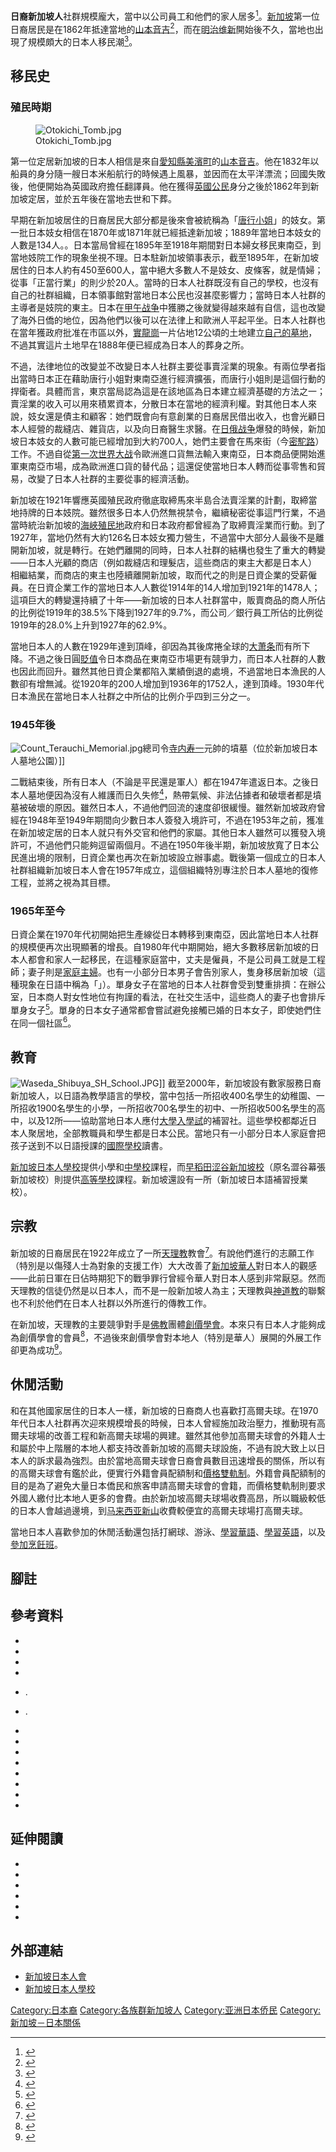 {{Infobox ethnic group
|group     = 日裔新加坡人
|population= 36,963人（2015年10月）{{sfn|外務省（2016）}}
|langs     = [[日本語|日本語]]；部分人會學習[[新加坡英语|英語]]或[[官话|華語]]，並以此為[[第二語言|第二語言]]<ref>{{harvnb|Ben-Ari|2003|p=127}}</ref>
|rels      = [[佛教|佛教]]、[[天理教|天理教]]
|related-c = [[日本人|日本人]]
}}
'''日裔新加坡人'''社群規模龐大，當中以公司員工和他們的家人居多<ref>{{harvnb|Ben-Ari|2003|pp=116–117}}</ref>。[[新加坡|新加坡]]第一位日裔居民是在1862年抵達當地的[[山本音吉|山本音吉]]<ref>{{harvnb|Tan|2008}}</ref>，而在[[明治维新|明治维新]]開始後不久，當地也出現了規模頗大的日本人移民潮<ref>{{harvnb|Shimizu|Hirakawa|1999|p=25}}</ref>。

== 移民史 ==

=== 殖民時期 ===
[[File:Otokichi_Tomb.jpg|thumb]]

第一位定居新加坡的日本人相信是來自[[愛知縣|愛知縣]][[美濱町_(愛知縣)|美濱町]]的[[山本音吉|山本音吉]]。他在1832年以船員的身分隨一艘日本米船航行的時候遇上風暴，並因而在太平洋漂流；回國失敗後，他便開始為英國政府擔任翻譯員。他在獲得[[英國國籍法|英國公民]]身分之後於1862年到新加坡定居，並於五年後在當地去世和下葬{{sfn|Tan|2008}}。

早期在新加坡居住的日裔居民大部分都是後來會被統稱為「[[唐行小姐|唐行小姐]]」的妓女。第一批日本妓女相信在1870年或1871年就已經抵達新加坡；1889年當地日本妓女的人數是134人。{{sfn|Shimizu|Hirakawa|1999|p=25}}。日本當局曾經在1895年至1918年期間對日本婦女移民東南亞，到當地妓院工作的現象坐視不理{{sfn|Warren|2003|p=35}}。日本駐新加坡領事表示，截至1895年，在新加坡居住的日本人約有450至600人，當中絕大多數人不是妓女、皮條客，就是情婦；從事「正當行業」的則少於20人{{sfn|Shimizu|Hirakawa|1999|p=26}}。當時的日本人社群既沒有自己的學校，也沒有自己的社群組織，日本領事館對當地日本公民也沒甚麼影響力；當時日本人社群的主導者是妓院的東主。日本在[[甲午战争|甲午战争]]中獲勝之後就變得越來越有自信，這也改變了海外日僑的地位，因為他們以後可以在法律上和歐洲人平起平坐{{sfn|Shiraishi|Shiraishi|1993|p=8}}。日本人社群也在當年獲政府批准在市區以外，[[實龍崗|實龍崗]]一片佔地12公頃的土地建立[[日本人墓地公園|自己的墓地]]，不過其實這片土地早在1888年便已經成為日本人的葬身之所{{sfn|Tsu|2002|p=96}}。

不過，法律地位的改變並不改變日本人社群主要從事賣淫業的現象{{sfn|Shiraishi|Shiraishi|1993|p=9}}。有兩位學者指出當時日本正在藉助唐行小姐對東南亞進行經濟擴張，而唐行小姐則是這個行動的捍衛者{{sfn|Shimizu|Hirakawa|1999|p=21}}。具體而言，東京當局認為這是在該地區為日本建立經濟基礎的方法之一；賣淫業的收入可以用來積累資本，分散日本在當地的經濟利權{{sfn|Warren|2003|p=35}}。對其他日本人來說，妓女還是債主和顧客：她們既會向有意創業的日裔居民借出收入，也會光顧日本人經營的裁縫店、雜貨店，以及向日裔醫生求醫{{sfn|Shimizu|Hirakawa|1999|p=21}}。在[[日俄战争|日俄战争]]爆發的時候，新加坡日本妓女的人數可能已經增加到大約700人{{sfn|Warren|2003|p=35}}，她們主要會在馬來街（今[[密駝路|密駝路]]）工作{{sfn|Warren|2003|p=41}}。不過自從[[第一次世界大战|第一次世界大战]]令歐洲進口貨無法輸入東南亞，日本商品便開始進軍東南亞市場，成為歐洲進口貨的替代品；這還促使當地日本人轉而從事零售和貿易，改變了日本人社群的主要從事的經濟活動{{sfn|Shiraishi|Shiraishi|1993|p=9}}。

新加坡在1921年響應英國殖民政府徹底取締馬來半島合法賣淫業的計劃{{sfn|Shimizu|1993|p=66}}，取締當地持牌的日本妓院{{sfn|Warren|2003|p=42, 87}}。雖然很多日本人仍然無視禁令，繼續秘密從事這門行業，不過當時統治新加坡的[[海峽殖民地|海峽殖民地]]政府和日本政府都曾經為了取締賣淫業而行動{{sfn|Shimizu|1993|p=67}}。到了1927年，當地仍然有大約126名日本妓女獨力營生{{sfn|Shimizu|1993|p=68}}，不過當中大部分人最後不是離開新加坡，就是轉行。在她們離開的同時，日本人社群的結構也發生了重大的轉變——日本人光顧的商店（例如裁縫店和理髮店，這些商店的東主大都是日本人） 相繼結業，而商店的東主也陸續離開新加坡，取而代之的則是日資企業的受薪僱員。在日資企業工作的當地日本人人數從1914年的14人增加到1921年的1478人{{sfn|Shimizu|1993|p=69}}；這項巨大的轉變還持續了十年——新加坡的日本人社群當中，販賣商品的商人所佔的比例從1919年的38.5%下降到1927年的9.7%，而公司／銀行員工所佔的比例從1919年的28.0%上升到1927年的62.9%{{sfn|Shimizu|1993|p=75}}。

當地日本人的人數在1929年達到頂峰，卻因為其後席捲全球的[[大萧条|大萧条]]而有所下降。不過之後日圓[[貨幣貶值|貶值]]令日本商品在東南亞市場更有競爭力，而日本人社群的人數也因此而回升{{sfn|Shimizu|1993|p=63}}。雖然其他日資企業都陷入業績倒退的處境，不過當地日本漁民的人數卻有增無減。從1920年的200人增加到1936年的1752人，達到頂峰。1930年代日本漁民在當地日本人社群之中所佔的比例介乎四到三分之一{{sfn|Shimizu|Hirakawa|1999|p=94}}。

=== 1945年後 ===
{{see also|新加坡日佔時期}}
[[File:Count_Terauchi_Memorial.jpg|thumb]]總司令[[寺内寿一|寺内寿一]]元帥的墳墓（位於新加坡日本人墓地公園）]]

二戰結束後，所有日本人（不論是平民還是軍人）都在1947年遣返日本。之後日本人墓地便因為沒有人維護而日久失修<ref>{{harvnb|Tsu|2002|p=96}}</ref>，熱帶氣候、非法佔據者和破壞者都是墳墓被破壞的原因{{sfn|Tsu|2002|p=97}}。雖然日本人，不過他們回流的速度卻很緩慢。雖然新加坡政府曾經在1948年至1949年期間向少數日本人簽發入境許可，不過在1953年之前，獲准在新加坡定居的日本人就只有外交官和他們的家屬。其他日本人雖然可以獲發入境許可，不過他們只能夠逗留兩個月{{sfn|Shimizu|Hirakawa|1999|p=160}}。不過在1950年後半期，新加坡放寬了日本公民進出境的限制，日資企業也再次在新加坡設立辦事處{{sfn|Shimizu|Hirakawa|1999|p=166}}。戰後第一個成立的日本人社群組織新加坡日本人會在1957年成立，這個組織特別專注於日本人墓地的復修工程，並將之視為其目標{{sfn|Tsu|2002|p=96}}。

=== 1965年至今 ===
日資企業在1970年代初開始把生產線從日本轉移到東南亞，因此當地日本人社群的規模便再次出現顯著的增長{{sfn|Ben-Ari|2003|p=117}}。自1980年代中期開始，絕大多數移居新加坡的日本人都會和家人一起移民，在這種家庭當中，丈夫是僱員，不是公司員工就是工程師；妻子則是[[家庭主婦|家庭主婦]]。也有一小部分日本男子會告別家人，隻身移居新加坡（這種現象在日語中稱為「{{ja-link|單身赴任|単身赴任}}」）{{sfn|Ben-Ari|Yong|2000|p=84}}。單身女子在當地的日本人社群會受到雙重排擠：在辦公室，日本商人對女性地位有拘謹的看法，在社交生活中，這些商人的妻子也會排斥單身女子<ref>{{harnvb|Ben-Ari|Yong|2000|p=82}}</ref>。單身的日本女子通常都會嘗試避免接觸已婚的日本女子，即使她們住在同一個社區<ref>{{harnvb|Ben-Ari|Yong|2000|p=103}}</ref>。

== 教育 ==
[[File:Waseda_Shibuya_SH_School.JPG|thumb]]]]
截至2000年，新加坡設有數家服務日裔新加坡人，以日語為教學語言的學校，當中包括一所招收400名學生的幼稚園、一所招收1900名學生的小學，一所招收700名學生的初中、一所招收500名學生的高中，以及12所{{en-link|學習塾|juku}}——協助當地日本人應付[[日本高等教育|大學入學試]]的補習社{{sfn|Ben-Ari|Yong|2000|p=84}}。這些學校都鄰近日本人聚居地，全部教職員和學生都是日本公民。當地只有一小部分日本人家庭會把孩子送到不以日語授課的[[國際學校|國際學校]]讀書{{sfn|Ben-Ari|2003|p=124}}。

[[新加坡日本人學校|新加坡日本人學校]]提供小學和[[中學校_(日本)|中學校]]課程，而[[早稻田涩谷新加坡校|早稻田涩谷新加坡校]]（原名澀谷幕張新加坡校）則提供[[高等學校_(日本)|高等學校]]課程。新加坡還設有一所{{en-link|補習授業校|hoshuko}}（新加坡日本語補習授業校）{{sfn|土肥（2012）}}{{sfn|Chanda|2016}}。

== 宗教 ==
新加坡的日裔居民在1922年成立了一所[[天理教|天理教]]教會<ref>{{harvnb|Hamrin|2000|p=196}}</ref>。有說他們進行的志願工作（特別是以傷殘人士為對象的支援工作）大大改善了[[新加坡華人|新加坡華人]]對日本人的觀感——此前日軍在日佔時期犯下的戰爭罪行曾經令華人對日本人感到非常厭惡{{sfn|Hamrin|2000|p=211}}。然而天理教的信徒仍然是以日本人，而不是一般新加坡人為主{{sfn|Hamrin|2000|p=213}}；天理教與[[神道|神道教]]的聯繫也不利於他們在日本人社群以外所進行的傳教工作{{sfn|Hamrin|2000|p=214}}。

在新加坡，天理教的主要競爭對手是[[佛教|佛教]]團體[[創價學會|創價學會]]。本來只有日本人才能夠成為創價學會的會員<ref>{{harvnb|Hamrin|2000|p=214}}</ref>，不過後來創價學會對本地人（特別是華人）展開的外展工作卻更為成功<ref>{{harvnb|Clammer|2000|p=177}}</ref>。

== 休閒活動 ==
和在其他國家居住的日本人一樣，新加坡的日裔商人也喜歡打高爾夫球。在1970年代日本人社群再次迎來規模增長的時候，日本人曾經施加政治壓力，推動現有高爾夫球場的改善工程和新高爾夫球場的興建。雖然其他參加高爾夫球會的外籍人士和屬於中上階層的本地人都支持改善新加坡的高爾夫球設施，不過有說大致上以日本人的訴求最為強烈{{sfn|Ben-Ari|1998|p=141}}。由於當地高爾夫球會日裔會員數目迅速增長的關係，所以有的高爾夫球會有鑑於此，便實行外籍會員配額制和[[价格歧视|價格雙軌制]]。外籍會員配額制的目的是為了避免大量日本僑民和旅客申請高爾夫球會的會籍，而價格雙軌制則要求外國人繳付比本地人更多的會費{{sfn|Ben-Ari|1998|p=142}}。由於新加坡高爾夫球場收費高昂，所以職級較低的日本人會越過邊境，到[[马来西亚|马来西亚]][[新山|新山]]收費較便宜的高爾夫球場打高爾夫球{{sfn|Ben-Ari|1998|p=146}}。

當地日本人喜歡參加的休閒活動還包括打網球、游泳、[[汉语作为外语教学|學習華語]]、[[以英語為第二語言或外語|學習英語]]，以及[[廚藝學校|參加烹飪班]]{{sfn|Ben-Ari|2003|p=127}}。

== 腳註 ==
{{reflist|25em}}

== 參考資料 ==
{{refbegin}}
* {{cite book|last=Ben-Ari|first=Eyal|chapter=Golf, Organization, and 'Body Projects': Japanese Business Executives in Singapore|pages=139–164|editor-first=Sepp|editor-last=Linhart|editor2-first=Sabine|editor2-last=Frühstück|title=The culture of Japan as seen through its leisure|series=Japan in Transition|publisher=State University of New York Press|year=1998|isbn=978-0-7914-3791-9}}
* {{cite book|last=Ben-Ari|first=Eyal|chapter=The Japanese in Singapore: The Dynamics of an Expatriate Community|pages=116–146|title=Global Japan: the experience of Japan's new immigrant and overseas communities|editor-first=Roger|editor-last=Goodman|publisher=Routledge|year=2003|isbn=978-0-415-29741-7}}
* {{cite book|chapter=Twice Marginalized: Single Japanese Female Expatriates in Singapore|last=Ben-Ari|first=Eyal|last2=Yong|first2=Yin Fong Vanessa|pages=82–111|year=2000|title=Japan in Singapore: cultural occurrences and cultural flows|editor-last=Ben-Ari|editor-first=Eyal|editor2-first=J. R.|editor2-last=Clammer|publisher=Routledge|isbn=978-0-7007-1245-8}}
* {{cite book|last=Chanda|first=Faith|title=Living in Singapore: Reference Guide|publisher=Faris Digital Solutions|location=Singapore|date=2016-07|edition=Fourteenth Edition|chapter=Education|isbn=978-981-3179-98-1|url=https://books.google.com.hk/books?id=KeOHDQAAQBAJ&pg=PT11|accessdate=2016-11-29|ref=harv|archive-date=2019-06-11|archive-url=https://web.archive.org/web/20190611105833/https://books.google.com.hk/books?id=KeOHDQAAQBAJ&pg=PT11|dead-url=no}}
* {{cite book|chapter=The Happiness-Making Machine: Soka Gakkai and Japanese Cultural Presence in Singapore|last=Clammer|first=John|pages=175–193|year=2000|title=Japan in Singapore: cultural occurrences and cultural flows|editor-last=Ben-Ari|editor-first=Eyal|editor2-first=J. R.|editor2-last=Clammer|publisher=Routledge|isbn=978-0-7007-1245-8}}.
* {{cite book|chapter=Tenrikyo in Singapore: Rerepresenting the Japanese presence|last=Hamrin|first=Tina|pages=194–215|year=2000|title=Japan in Singapore: cultural occurrences and cultural flows|editor-last=Ben-Ari|editor-first=Eyal|editor2-first=J. R.|editor2-last=Clammer|publisher=Routledge|isbn=978-0-7007-1245-8}}.
* {{cite book|last=Shimizu|first=Hajime|year=1993|pages=63–86|chapter=The Pattern of Economic Penetration of Prewar Singapore and Malaysia|title=The Japanese in colonial Southeast Asia|volume=3|series=Southeast Asian Publications|editor-first=Saya|editor-last=Shiraishi|editor2-first=Takashi|editor2-last=Shiraishi|publisher=Cornell University|isbn=978-0-87727-402-5|ref=DUMMY}}
* {{cite book|title=Japan and Singapore in the world economy: Japan's economic advance into Singapore, 1870–1965|volume=5|series=Studies in the modern history of Asia|first=Hiroshi|last=Shimizu|first2=Hitoshi|last2=Hirakawa|publisher=Routledge|year=1999|isbn=978-0-415-19236-1}}
* {{cite book|last=Shiraishi|first=Saya|last2=Shiraishi|first2=Takashi|chapter=The Japanese in Colonial Southeast Asia: An Overview|year=1993|pages=1–20|title=The Japanese in colonial Southeast Asia|volume=3|series=Southeast Asian Publications|editor-first=Saya|editor-last=Shiraishi|editor2-first=Takashi|editor2-last=Shiraishi|publisher=Cornell University|isbn=978-0-87727-402-5|ref=DUMMY}}
* {{cite web|last=Tan|first=Bonny|title=Yamamoto Otokichi|work=Singapore Infopedia|publisher=National Library Board|publication-place=Singapore|year=2008|url=http://infopedia.nl.sg/articles/SIP_1340_2008-03-05.html|deadurl=yes|archiveurl=https://web.archive.org/web/20090727205914/http://infopedia.nl.sg/articles/SIP_1340_2008-03-05.html|archivedate=2009-07-27}}
* {{cite journal|first=Yun-hui Timothy|last=Tsu|editor-first=Hirochika|editor-last=Nakamaki|publication-place=Osaka, Japan|publisher=National Museum of Ethnology|year=2002|journal=Senri Ethnological Studies|volume=62|title=The culture of association and associations in contemporary Japanese society|pages=93–114|oclc=128864303|url=http://ir.minpaku.ac.jp/dspace/bitstream/10502/1002/1/SES62_009.pdf|deadurl=yes|archiveurl=https://web.archive.org/web/20110722073336/http://ir.minpaku.ac.jp/dspace/bitstream/10502/1002/1/SES62_009.pdf|archivedate=2011-07-22}}
* {{cite book|title=Ah ku and karayuki-san: prostitution in Singapore, 1870–1940|first=James Francis|last=Warren|series=Singapore: studies in society & history|publisher=National University of Singapore Press|year=2003|isbn=978-9971-69-267-4}}
* {{cite web|url=http://www.mofa.go.jp/mofaj/area/singapore/data.html#06|title=シンガポール共和国 - 基礎データ|date=2016-11-14|publisher={{lang|ja|外務省}}|language=ja|accessdate=2016-11-26|location={{lang|ja|東京都}}|ref={{harvid|外務省（2016）}}|archive-date=2020-02-26|archive-url=https://web.archive.org/web/20200226054349/https://www.mofa.go.jp/mofaj/area/singapore/data.html#06|dead-url=no}}
* {{cite journal|author={{lang|ja|土肥豊}}|date=2012-03-20|script-title=ja:シンガポールの日本人学校の現状と課題|journal={{lang|ja|大阪総合保育大学紀要}}|publisher={{lang|ja|大阪総合保育大学}}|issue=6|pages=A195-A217|url=http://ci.nii.ac.jp/lognavi?name=nels&lang=en&type=pdf&id=ART0009931883|archiveurl=https://www.webcitation.org/6Xdc3BMGc?url=http://ci.nii.ac.jp/els/110009460250.pdf?id=ART0009931883|archivedate=2015-04-08|ref={{harvid|土肥（2012）}}|deadurl=yes|language=ja}}
{{refend}}

== 延伸閱讀 ==
* {{cite book|title=Globalization, 'folk models' of the world order and national identity: Japanese business expatriates in Singapore|last=Ben-Ari|first=Eyal|series=Occasional Papers|volume=18|publisher=Social Sciences Resource Centre, University of Hong Kong|isbn=978-962-7558-21-7|year=1996}}
* {{cite book|last=Chew|first=Daniel Kai Mun|last2=Thang|first2=Leng Leng|chapter=The Japanese Kindergarten of Singapore: 'internalisation' and 'internationalisation'|title=Japan and Singapore: A Multidisciplinary Approach|editor-last=Tsu|editor-first=Yun-hui|publication-place=Singapore|publisher=McGraw Hill|year=2006|isbn=978-0-07-125623-0}}
* {{cite journal|first=Leng Leng|last=Thang|first2=Elizabeth|last2=MacLachlan|first3=Miho|last3=Goda|title=Expatriates on the margins––a study of Japanese women working in Singapore|journal=Geoforum|volume=33|issue=4|date=September 2002|pages=539–551|doi=10.1016/S0016-7185(02)00042-8}}
* {{cite book|last=Thang|first=Leng Leng|first2=Miho|last2=Goda|first3=Elizabeth|last3=MacLachlan|chapter=Challenging the Life Course: Japanese Women Working in Singapore|title=Old Challenges, New Strategies? Women, Work and Family in Contemporary Asia|editor-first=Leng Leng|editor-last=Thang|editor2-first=Wei-hsin|editor2-last=Yu|publication-place=Leiden|publisher=Brill|year=2004|isbn=978-90-04-13732-5}}
* {{cite book|last=Thang|first=Leng Leng|first2=Miho|last2=Goda|first3=Elizabeth|last3=MacLachlan|chapter=Negotiating work and self: Experiences of Japanese working women in Singapore|title=Japanese Diasporas: Unsung Pasts, Conflicting Presents and Uncertain Futures|editor-last=Adachi|editor-first=Nobuko|publication-place=London|publisher=Routledge|year=2009|isbn=978-0-415-49745-9}}
* {{cite journal|author1={{lang|ja|中澤高志}}|author2={{lang|ja|由井義通}}|author3={{lang|ja|神谷浩夫}}|author4={{lang|ja|武田祐子}}|script-title=ja:海外就職の経験と日本人としてのアイデンティティ : シンガポールで働く現地採用日本人女性を対象に|journal={{lang|ja|地理学評論}}|issn=1347-9555|pages=95–120|date=2008-03|volume=81|url=http://dspace.lib.kanazawa-u.ac.jp/dspace/handle/2297/17382|language=ja|access-date=2016-11-26|archive-url=https://web.archive.org/web/20170616172053/http://dspace.lib.kanazawa-u.ac.jp/dspace/handle/2297/17382|archive-date=2017-06-16|dead-url=yes}}

== 外部連結 ==
*[http://www.jas.org.sg/ 新加坡日本人會] {{Wayback|url=http://www.jas.org.sg/ |date=20210126060820 }}
*[http://www.sjs.edu.sg/ 新加坡日本人學校] {{Wayback|url=http://www.sjs.edu.sg/ |date=20210127234716 }} 

{{日本僑民}}
{{新加坡人口}}

[[Category:日本裔|Category:日本裔]]
[[Category:各族群新加坡人|Category:各族群新加坡人]]
[[Category:亚洲日本侨民|Category:亚洲日本侨民]]
[[Category:新加坡－日本關係|Category:新加坡－日本關係]]
